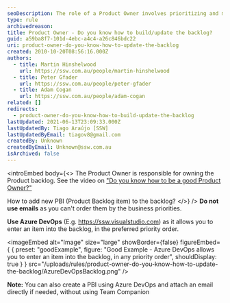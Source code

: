 ```yaml
---
seoDescription: The role of a Product Owner involves prioritizing and managing the product backlog, ensuring alignment with business goals.
type: rule
archivedreason:
title: Product Owner - Do you know how to build/update the backlog?
guid: a59ba8f7-101d-4ebc-a4c4-a26c846bdc22
uri: product-owner-do-you-know-how-to-update-the-backlog
created: 2010-10-20T08:56:16.000Z
authors:
  - title: Martin Hinshelwood
    url: https://ssw.com.au/people/martin-hinshelwood
  - title: Peter Gfader
    url: https://ssw.com.au/people/peter-gfader
  - title: Adam Cogan
    url: https://ssw.com.au/people/adam-cogan
related: []
redirects:
  - product-owner-do-you-know-how-to-build-update-the-backlog
lastUpdated: 2021-06-13T23:09:33.000Z
lastUpdatedBy: Tiago Araújo [SSW]
lastUpdatedByEmail: tiagov8@gmail.com
createdBy: Unknown
createdByEmail: Unknown@ssw.com.au
isArchived: false
---
```


<introEmbed
  body={<>
The Product Owner is responsible for owning the Product backlog. See the video on ["Do you know how to be a good Product Owner?"](/do-you-know-the-how-to-be-a-good-product-owner)

How to add new PBI (Product Backlog item) to the backlog?
  </>}
/>
**Do not use emails** as you can't order them by the business priorities.

**Use Azure DevOps** (E.g. https://ssw.visualstudio.com) as it allows you to enter an item into the backlog, in the preferred priority order.

<imageEmbed
  alt="Image"
  size="large"
  showBorder={false}
  figureEmbed={ {
    preset: "goodExample",
    figure: "Good Example - Azure DevOps allows you to enter an item into the backlog, in any priority order",
    shouldDisplay: true
  } }
  src="/uploads/rules/product-owner-do-you-know-how-to-update-the-backlog/AzureDevOpsBacklog.png"
/>

**Note:** You can also create a PBI using Azure DevOps and attach an email directly if needed, without using Team Companion

